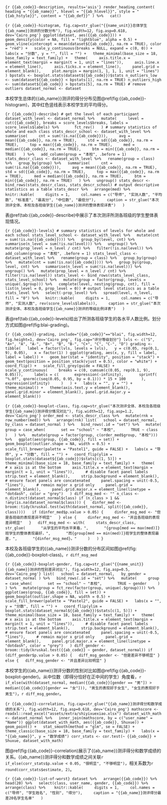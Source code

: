 ```{r {{ab_code}}-description, results='asis'}
render_heading_content(
  heading = "{{ab_name}}", hlevel = "{{ab_hlevel}}", style = "{{ab_hstyle}}", content = "{{ab_def}}"
) %>%
  cat()
```

```{r {{ab_code}}-histogram, fig.cap=str_glue("{{name_unit}}总体学生{{ab_name}}测评的分数分布"), fig.width=12, fig.asp=0.618, dev='Cairo_png'}
ggplot(dataset, aes({{ab_code}})) +
  geom_density(color = NA, fill = "lightblue", alpha = 0.5) +
  geom_vline(xintercept = mean(dataset${{ab_code}}, na.rm = TRUE), color = "red") +
  scale_y_continuous(breaks = NULL, expand = c(0, 0)) +
  labs(x = "分数", y = "", fill = "") +
  theme_minimal(base_size = 18, base_family = text_family) +
  theme(
    axis.title.x = element_text(margin = margin(t = 1, unit = "lines")),
    axis.line.x = element_line(),
    axis.ticks.x = element_line(),
    panel.grid = element_blank(),
    plot.margin = margin(1, 1, 1, 1, unit = "lines")
  )
bpstats <- boxplot.stats(dataset${{ab_code}})$stats
n_outliers_low <- sum(dataset${{ab_code}} < bpstats[1], na.rm = TRUE)
n_outliers_high <- sum(dataset${{ab_code}} > bpstats[5], na.rm = TRUE)
# remove outliers
dataset_normal <- dataset
```

本校学生总体的{{ab_name}}测评的得分分布见图\@ref(fig:{{ab_code}}-histogram)，其中红色竖线表示本校学生的平均得分。

```{r {{ab_code}}-describe}
# get the level of each participant
dataset_with_level <- dataset_normal %>%
  mutate(
    level = cut({{ab_code}}, breaks = score_levels$breaks, labels = score_levels$labels) %>%
      fct_rev()
  )
# summary statistics of whole and each class
stats_descr_school <- dataset_with_level %>%
  summarise(
    cnt = sum(!is.na({{ab_code}})),
    avg = mean({{ab_code}}, na.rm = TRUE),
    std = sd({{ab_code}}, na.rm = TRUE),
    top = max({{ab_code}}, na.rm = TRUE),
    med = median({{ab_code}}, na.rm = TRUE),
    btm = min({{ab_code}}, na.rm = TRUE)
  ) %>%
  add_column(group = "本校", .before = 1)
stats_descr_class <- dataset_with_level %>%
  rename(group = class) %>%
  group_by(group) %>%
  summarise(
    cnt = sum(!is.na({{ab_code}})),
    avg = mean({{ab_code}}, na.rm = TRUE),
    std = sd({{ab_code}}, na.rm = TRUE),
    top = max({{ab_code}}, na.rm = TRUE),
    med = median({{ab_code}}, na.rm = TRUE),
    btm = min({{ab_code}}, na.rm = TRUE)
  ) %>%
  ungroup()
stats_descr <- bind_rows(stats_descr_class, stats_descr_school)
# output descriptive statistics as a table
stats_descr %>%
  arrange(med) %>%
  knitr::kable(
    digits = 1,
    col.names = c("导师", "实测人数", "平均数", "标准差", "最高分", "中位数", "最低分"),
    caption = str_glue("本次测评全体、本校及各班级学生{{ab_name}}测评的整体表现详表")
  )
```

表\@ref(tab:{{ab_code}}-describe)中展示了本次测评所测各班级的学生整体表现情况。

```{r {{ab_code}}-levels}
# summary statistics of levels for whole and each school
stats_level_school <- dataset_with_level %>%
  mutate(cnt = sum(!is.na({{ab_code}}))) %>%
  group_by(level, cnt) %>%
  summarise(n_level = sum(!is.na(level))) %>%
  ungroup() %>%
  mutate(prop_level = n_level / cnt) %>%
  filter(!is.na(level)) %>%
  add_column(group = "本校", .before = 1)
stats_level_class <- dataset_with_level %>%
  rename(group = class) %>%
  group_by(group) %>%
  mutate(cnt = sum(!is.na({{ab_code}}))) %>%
  group_by(group, level, cnt) %>%
  summarise(n_level = sum(!is.na(level))) %>%
  ungroup() %>%
  mutate(prop_level = n_level / cnt) %>%
  filter(!is.na(level))
stats_level <- bind_rows(stats_level_class, stats_level_school) %>%
  mutate(group = factor(group, levels = unique(.$group))) %>%
  complete(level, nesting(group, cnt), fill = list(n_level = 0, prop_level = 0))
# output level statiscs as a table
stats_level %>%
  select(-prop_level) %>%
  spread(level, n_level, fill = "0") %>%
  knitr::kable(
    digits = 1,
    col.names = c("导师", "实测人数", rev(score_levels$labels)),
    caption = str_glue("本次测评全体、本校及各班级学生{{ab_name}}测评的等级比例详表")
  )
```

表\@ref(tab:{{ab_code}}-levels)给出了所测各班级学生的各水平人数比例。划分方式如图\@ref(fig:blai-grading)。

```{r {{ab_code}}-grading, include="{{ab_code}}"=="blai", fig.width=12, fig.height=1, dev='Cairo_png', fig.cap="评分等级划分"}
lvls <- c("S", "A+", "A", "A-", "B+", "B", "B-", "C+", "C", "C-", "D")
grading <- tibble(
  label = factor(lvls, levels = lvls),
  y = c(0.05, rep(0.1, 9), 0.05),
  x = factor(1)
)
ggplot(grading, aes(x, y, fill = label, label = label)) +
  geom_bar(stat = "identity", position = "stack") +
  geom_text(position = position_stack(vjust = 0.5), color = "white") +
  coord_flip() +
  scale_fill_grey(guide = FALSE) +
  scale_y_continuous(
    breaks = c(0, cumsum(c(0.05, rep(0.1, 9), 0.05))),
    labels = c(
      expression(-infinity),
      sprintf(
      "%.0f", qnorm(c(seq(0.05, 0.95, by = 0.1))) * 15 + 100
      ),
      expression(infinity)
    )
  ) +
  labs(x = "", y = "") +
  theme_minimal() +
  theme(axis.text.y = element_blank(), panel.grid.minor = element_blank(), panel.grid.major.y = element_blank())
```

```{r {{ab_code}}-boxplot-class, fig.cap=str_glue("本次测评全体、本校及各班级学生{{ab_name}}测评得分情况对比"), fig.width=12, fig.asp=1.2, dev='Cairo_png'}
order_med <- stats_descr_class %>%
  mutate(rnk = row_number(med)) %>%
  arrange(rnk)
list(
  school = dataset_normal,
  by_class = dataset_normal
) %>%
  bind_rows(.id = "set") %>%
  mutate(
    group = case_when(
      set == "school" ~ "本校",
      TRUE ~ class
    )
  ) %>%
  mutate(group = factor(group, c(order_med$group, "本校"))) %>%
  ggplot(aes(group, {{ab_code}}, fill = set)) +
  geom_boxplot(outlier.shape = NA, width = 0.5) +
  scale_fill_brewer(palette = "Pastel1", guide = FALSE) +
  labs(x = "导师", y = "分数", fill = "") +
  coord_flip(ylim = boxplot.stats(dataset${{ab_code}})$stats[c(1, 5)]) +
  theme_minimal(base_size = 18, base_family = text_family) +
  theme(
    # x axis is at the bottom
    axis.title.x = element_text(margin = margin(t = 1, unit = "lines")),
    # disable facet panel labels
    strip.text = element_blank(),
    strip.background = element_blank(),
    # ensure facet panels are concatenated
    panel.spacing = unit(-0.5, "lines"),
    # remain major x grid only
    panel.grid = element_blank(),
    panel.grid.major.x = element_line(linetype = "dotdash", color = "grey")
  )
diff_msg_med <- ""
n_class <- n_distinct(dataset_normal$class)
if (n_class > 1 && !any(is.na(dataset_normal$class))) {
  dinfer_med <- broom::tidy(kruskal.test(with(dataset_normal, split({{ab_code}}, class))))
  if (dinfer_med$p.value > 0.05) {
    dinfer_msg_med <- "但是各班级的表现差异不明显"
  } else {
    dinfer_msg_med <- "并且各班级的表现差异明显"
  }
  diff_msg_med <- with(
    stats_descr_class,
    str_glue(
      "从学生的平均水平来看，",
      "{group[med == max(med)]}班学生的整体表现最好，",
      "而{group[med == min(med)]}班学生的整体表现最差，",
      "{dinfer_msg_med}。"
    )
  )
}
```

本校及各班级学生的{{ab_name}}测评分数的分布区间如图\@ref(fig:{{ab_code}}-boxplot-class)。`r diff_msg_med`

```{r {{ab_code}}-boxplot-gender, fig.cap=str_glue("{{name_unit}}{{ab_name}}测评的性别差异对比"), fig.width=12, fig.asp=0.5, dev='Cairo_png'}
list(
  school = dataset_normal,
  by_gender = dataset_normal
) %>%
  bind_rows(.id = "set") %>%
  mutate(
    group = case_when(
      set == "school" ~ "本校",
      TRUE ~ gender
    )
  ) %>%
  mutate(group = fct_rev(factor(group, unique(.$group)))) %>%
  ggplot(aes(group, {{ab_code}}, fill = set)) +
  geom_boxplot(outlier.shape = NA, width = 0.5) +
  scale_fill_brewer(palette = "Pastel2", guide = FALSE) +
  labs(x = "", y = "分数", fill = "") +
  coord_flip(ylim = boxplot.stats(dataset_normal${{ab_code}})$stats[c(1, 5)]) +
  theme_minimal(base_size = 18, base_family = text_family) +
  theme(
    # x axis is at the bottom
    axis.title.x = element_text(margin = margin(t = 1, unit = "lines")),
    # disable facet panel labels
    strip.text = element_blank(),
    strip.background = element_blank(),
    # ensure facet panels are concatenated
    panel.spacing = unit(-0.5, "lines"),
    # remain major x grid only
    panel.grid = element_blank(),
    panel.grid.major.x = element_line(linetype = "dotdash", color = "grey")
  )
diff_gender <- broom::tidy(kruskal.test({{ab_code}} ~ gender, dataset_normal))
if (diff_gender$p.value > 0.05) {
  diff_msg_gender <- "但是差异不够明显"
} else {
  diff_msg_gender <- "并且差异比较明显"
}
```

本校学生的{{ab_name}}测评分数的性别对比如图\@ref(fig:{{ab_code}}-boxplot-gender)。从中位数（即得分恰好在正中间的学生）角度看，`r if_else(with(dataset_normal, median({{ab_code}}[gender == "男"]) > median({{ab_code}}[gender == "女"])), "男生的表现好于女生", "女生的表现好于男生")`，`r diff_msg_gender`。

```{r {{ab_code}}-correlation, fig.cap=str_glue("{{ab_name}}测评得分和数学成绩的关系"), fig.width=12, fig.asp=0.618, dev='Cairo_png'}
mathscore <- readxl::read_excel("assets/extra/shiyixuexiao.xlsx")
dataset_with_math <- dataset_normal %>%
  inner_join(mathscore, by = c("user_name" = "Name"))
ggplot(dataset_with_math, aes({{ab_code}}, Shuxue)) +
  geom_point() +
  stat_smooth(method = "glm", se = FALSE) +
  theme_classic(base_size = 18, base_family = text_family) +
  labs(x = "{{ab_name}}", y = "数学成绩")
corr_stats <- cor.test(~ {{ab_code}} + Shuxue, dataset_with_math)
```

图\@ref(fig:{{ab_code}}-correlation)展示了{{ab_name}}测评得分和数学成绩的关系。{{ab_name}}测评得分和数学成绩之间关联`r if_else(corr_stats$p.value < 0.05, "很明显", "不够明显")`，相关系数为`r round(corr_stats$estimate, 2)`。

```{r {{ab_code}}-list-of-worst}
dataset %>%
  arrange({{ab_code}}) %>%
  head(20) %>%
  select(class, user_name, gender, {{ab_code}}) %>%
  arrange(class) %>% 
  knitr::kable(
    digits = 1,
    col.names = c("导师", "学生姓名", "性别", "得分"),
    caption = "{{ab_name}}测评得分最差20名学生名单"
  )
```

